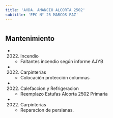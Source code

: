 ```yaml
---
title: 'AVDA. AMANCIO ALCORTA 2502'
subtitle: 'EPC N° 25 MARCOS PAZ'
---
```


#


## Mantenimiento

*  (2022) Incendio 
    + Faltantes incendio según informe AJYB

*  (2022) Carpinterías 
    + Colocación protección columnas

*  (2022) Calefaccion y Refrigeracion 
    + Reemplazo Estufas Alcorta 2502 Primaria

*  (2022) Carpinterías 
    + Reparacion de persianas.



